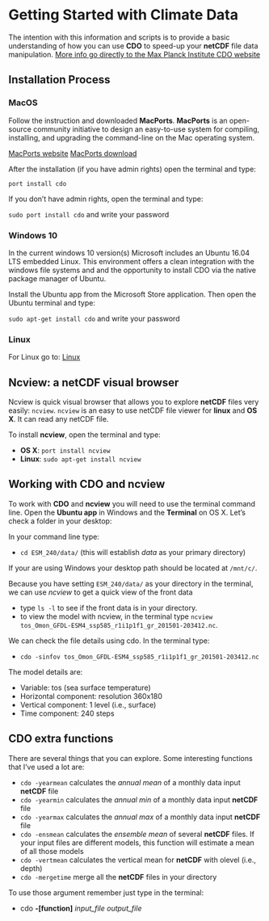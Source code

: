 # Getting Started with Climate Data

The intention with this information and scripts is to provide a basic understanding of how you can use **CDO** to speed-up your **netCDF** file data manipulation. [More info go directly to the Max Planck Institute CDO website](https://code.mpimet.mpg.de/projects/cdo/)

## Installation Process

### **MacOS**

Follow the instruction and downloaded **MacPorts**. **MacPorts** is an open-source community initiative to design an easy-to-use system for compiling, installing, and upgrading the command-line on the Mac operating system.

[MacPorts website](https://www.macports.org/index.php) [MacPorts download](https://www.macports.org/install.php)

After the installation (if you have admin rights) open the terminal and type:

`port install cdo`

If you don't have admin rights, open the terminal and type:

`sudo port install cdo` and write your password

### **Windows 10**

In the current windows 10 version(s) Microsoft includes an Ubuntu 16.04 LTS embedded Linux. This environment offers a clean integration with the windows file systems and and the opportunity to install CDO via the native package manager of Ubuntu.

Install the Ubuntu app from the Microsoft Store application. Then open the Ubuntu terminal and type:

`sudo apt-get install cdo` and write your password

### **Linux**

For Linux go to: [Linux](https://code.mpimet.mpg.de/projects/cdo/wiki/Linux_Platform)

## Ncview: a netCDF visual browser

Ncview is quick visual browser that allows you to explore **netCDF** files very easily: `ncview`. `ncview` is an easy to use netCDF file viewer for **linux** and **OS X**. It can read any netCDF file.

To install **ncview**, open the terminal and type:

-   **OS X**: `port install ncview`
-   **Linux**: `sudo apt-get install ncview`

## Working with CDO and ncview

To work with **CDO** and **ncview** you will need to use the terminal command line. Open the **Ubuntu app** in Windows and the **Terminal** on OS X. Let's check a folder in your desktop:

In your command line type:

-   `cd ESM_240/data/` (this will establish *data* as your primary directory)

If your are using Windows your desktop path should be located at `/mnt/c/`.

Because you have setting `ESM_240/data/` as your directory in the terminal, we can use *ncview* to get a quick view of the front data

-   type `ls -l` to see if the front data is in your directory.
-   to view the model with ncview, in the terminal type `ncview tos_Omon_GFDL-ESM4_ssp585_r1i1p1f1_gr_201501-203412.nc`.

We can check the file details using cdo. In the terminal type:

-   `cdo -sinfov tos_Omon_GFDL-ESM4_ssp585_r1i1p1f1_gr_201501-203412.nc`

The model details are:

-   Variable: tos (sea surface temperature)
-   Horizontal component: resolution 360x180
-   Vertical component: 1 level (i.e., surface)
-   Time component: 240 steps

## CDO extra functions

There are several things that you can explore. Some interesting functions that I've used a lot are:

-   `cdo -yearmean` calculates the *annual mean* of a monthly data input **netCDF** file
-   `cdo -yearmin` calculates the *annual min* of a monthly data input **netCDF** file
-   `cdo -yearmax` calculates the *annual max* of a monthly data input **netCDF** file
-   `cdo -ensmean` calculates the *ensemble mean* of several **netCDF** files. If your input files are different models, this function will estimate a mean of all those models
-   `cdo -vertmean` calculates the vertical mean for **netCDF** with olevel (i.e., depth)
-   `cdo -mergetime` merge all the **netCDF** files in your directory

To use those argument remember just type in the terminal:

-   cdo **-\[function\]** *input_file* *output_file*
